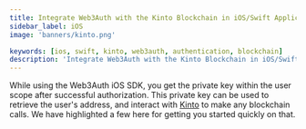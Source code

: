 ```yaml
---
title: Integrate Web3Auth with the Kinto Blockchain in iOS/Swift Applications
sidebar_label: iOS
image: 'banners/kinto.png'

keywords: [ios, swift, kinto, web3auth, authentication, blockchain]
description: 'Integrate Web3Auth with the Kinto Blockchain in iOS/Swift Applications | Embedded Wallets'
---
```



<SEO
  title="Integrate Web3Auth with the Kinto Blockchain in iOS/Swift Applications"
  description="Integrate Web3Auth with the Kinto Blockchain in iOS/Swift Applications | Embedded Wallets"
  image="https://web3auth.io/docs/banners/kinto.png"
  slug="/embedded-wallets/connect-blockchain/evm/kinto/ios"
/>

While using the Web3Auth iOS SDK, you get the private key within the user scope after successful authorization. This private key can be used to retrieve the user's address, and interact with [Kinto](https://www.kinto.xyz/) to make any blockchain calls. We have highlighted a few here for getting you started quickly on that.

<EVMInteraction />
